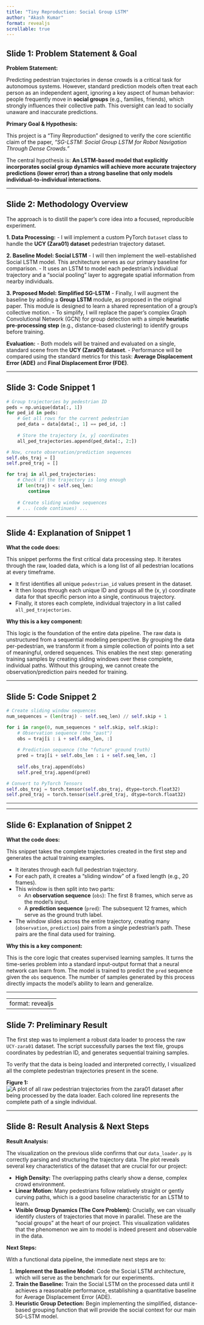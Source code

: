 ```yaml
---
title: "Tiny Reproduction: Social Group LSTM"
author: "Akash Kumar"
format: revealjs
scrollable: true
---
```


## Slide 1: Problem Statement & Goal

**Problem Statement:**

Predicting pedestrian trajectories in dense crowds is a critical task for autonomous systems. However, standard prediction models often treat each person as an independent agent, ignoring a key aspect of human behavior: people frequently move in **social groups** (e.g., families, friends), which strongly influences their collective path. This oversight can lead to socially unaware and inaccurate predictions.

**Primary Goal & Hypothesis:**

This project is a "Tiny Reproduction" designed to verify the core scientific claim of the paper, *"SG-LSTM: Social Group LSTM for Robot Navigation Through Dense Crowds."*

The central hypothesis is: **An LSTM-based model that explicitly incorporates social group dynamics will achieve more accurate trajectory predictions (lower error) than a strong baseline that only models individual-to-individual interactions.**

---

## Slide 2: Methodology Overview

The approach is to distill the paper's core idea into a focused, reproducible experiment.

**1. Data Processing:**
- I will implement a custom PyTorch `Dataset` class to handle the **UCY (Zara01) dataset** pedestrian trajectory dataset.

**2. Baseline Model: Social LSTM**
- I will then implement the well-established Social LSTM model. This architecture serves as our primary baseline for comparison.
- It uses an LSTM to model each pedestrian's individual trajectory and a "social pooling" layer to aggregate spatial information from nearby individuals.

**3. Proposed Model: Simplified SG-LSTM**
- Finally, I will augment the baseline by adding a **Group LSTM** module, as proposed in the original paper. This module is designed to learn a shared representation of a group's collective motion.
- To simplify, I will replace the paper's complex Graph Convolutional Network (GCN) for group detection with a simple **heuristic pre-processing step** (e.g., distance-based clustering) to identify groups before training.

**Evaluation:**
- Both models will be trained and evaluated on a single, standard scene from the **UCY (Zara01) dataset**.
- Performance will be compared using the standard metrics for this task: **Average Displacement Error (ADE)** and **Final Displacement Error (FDE)**.

---

## Slide 3: Code Snippet 1

```python
# Group trajectories by pedestrian ID
peds = np.unique(data[:, 1])
for ped_id in peds:
    # Get all rows for the current pedestrian
    ped_data = data[data[:, 1] == ped_id, :]
    
    # Store the trajectory [x, y] coordinates
    all_ped_trajectories.append(ped_data[:, 2:])

# Now, create observation/prediction sequences
self.obs_traj = []
self.pred_traj = []

for traj in all_ped_trajectories:
    # Check if the trajectory is long enough
    if len(traj) < self.seq_len:
        continue
    
    # Create sliding window sequences
    # ... (code continues) ...
```

---

## Slide 4: Explanation of Snippet 1

**What the code does:**

This snippet performs the first critical data processing step. It iterates through the raw, loaded data, which is a long list of all pedestrian locations at every timeframe.

* It first identifies all unique `pedestrian_id` values present in the dataset.
* It then loops through each unique ID and groups all the (x, y) coordinate data for that specific person into a single, continuous trajectory.
* Finally, it stores each complete, individual trajectory in a list called `all_ped_trajectories`.

**Why this is a key component:**

This logic is the foundation of the entire data pipeline. The raw data is unstructured from a sequential modeling perspective. By grouping the data per-pedestrian, we transform it from a simple collection of points into a set of meaningful, ordered sequences. This enables the next step: generating training samples by creating sliding windows over these complete, individual paths. Without this grouping, we cannot create the observation/prediction pairs needed for training.

---

## Slide 5: Code Snippet 2
```python
# Create sliding window sequences
num_sequences = (len(traj) - self.seq_len) // self.skip + 1

for i in range(0, num_sequences * self.skip, self.skip):
    # Observation sequence (the "past")
    obs = traj[i : i + self.obs_len, :]
    
    # Prediction sequence (the "future" ground truth)
    pred = traj[i + self.obs_len : i + self.seq_len, :]
    
    self.obs_traj.append(obs)
    self.pred_traj.append(pred)

# Convert to PyTorch Tensors
self.obs_traj = torch.tensor(self.obs_traj, dtype=torch.float32)
self.pred_traj = torch.tensor(self.pred_traj, dtype=torch.float32)
```

---

---

## Slide 6: Explanation of Snippet 2

**What the code does:**

This snippet takes the complete trajectories created in the first step and generates the actual training examples.

* It iterates through each full pedestrian trajectory.
* For each path, it creates a "sliding window" of a fixed length (e.g., 20 frames).
* This window is then split into two parts:
    * An **observation sequence** (`obs`): The first 8 frames, which serve as the model's input.
    * A **prediction sequence** (`pred`): The subsequent 12 frames, which serve as the ground truth label.
* The window slides across the entire trajectory, creating many (`observation`, `prediction`) pairs from a single pedestrian's path. These pairs are the final data used for training.

**Why this is a key component:**

This is the core logic that creates supervised learning samples. It turns the time-series problem into a standard input-output format that a neural network can learn from. The model is trained to predict the `pred` sequence given the `obs` sequence. The number of samples generated by this process directly impacts the model's ability to learn and generalize.

---

---
format: revealjs
---

## Slide 7: Preliminary Result

The first step was to implement a robust data loader to process the raw `UCY-zara01` dataset. The script successfully parses the text file, groups coordinates by pedestrian ID, and generates sequential training samples.

To verify that the data is being loaded and interpreted correctly, I visualized all the complete pedestrian trajectories present in the scene.

**Figure 1:** ![A plot of all raw pedestrian trajectories from the `zara01` dataset after being processed by the data loader. Each colored line represents the complete path of a single individual.](https://github.com/AkashK321/ECE570TinyReproductionProject/blob/main/PedestrianTrajectoryPlot.png?raw=true)

---

## Slide 8: Result Analysis & Next Steps

**Result Analysis:**

The visualization on the previous slide confirms that our `data_loader.py` is correctly parsing and structuring the trajectory data. The plot reveals several key characteristics of the dataset that are crucial for our project:

-   **High Density:** The overlapping paths clearly show a dense, complex crowd environment.
-   **Linear Motion:** Many pedestrians follow relatively straight or gently curving paths, which is a good baseline characteristic for an LSTM to learn.
-   **Visible Group Dynamics (The Core Problem):** Crucially, we can visually identify clusters of trajectories that move in parallel. These are the "social groups" at the heart of our project. This visualization validates that the phenomenon we aim to model is indeed present and observable in the data.

**Next Steps:**

With a functional data pipeline, the immediate next steps are to:

1.  **Implement the Baseline Model:** Code the Social LSTM architecture, which will serve as the benchmark for our experiments.
2.  **Train the Baseline:** Train the Social LSTM on the processed data until it achieves a reasonable performance, establishing a quantitative baseline for Average Displacement Error (ADE).
3.  **Heuristic Group Detection:** Begin implementing the simplified, distance-based grouping function that will provide the social context for our main SG-LSTM model.